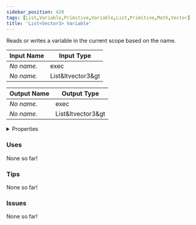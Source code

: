 ```yaml
---
sidebar_position: 420
tags: [List,Variable,Primitive,Variable,List,Primitive,Math,Vector]
title: 'List<Vector3> Variable'
---
```


Reads or writes a variable in the current scope based on the name.



<IChip uuid="35f84cfc-b10e-451e-832e-c6ad8d99685d"/>

| Input Name | Input Type |
|-----------|-----------|
| *No name.* | exec |
| *No name.* | List&ltvector3&gt |

| Output Name | Output Type |
|-----------|-----------|
| *No name.* | exec |
| *No name.* | List&ltvector3&gt |


<details>
  <summary>Properties</summary>
  <div>
    <div>
    <table>
      <thead>
        <tr>
          <th>Is beta required?</th>
          <th>No</th>
        </tr>
        <tr>
          <th>Is this chip a trolling risk?</th>
          <th>No</th>
        </tr>
        <tr>
          <th>Is this chip a role assignment risk?</th>
          <th>No</th>
        </tr>
        <tr>
          <th>Chip UUID</th>
          <th>35f84cfc-b10e-451e-832e-c6ad8d99685d</th>
        </tr>
        <tr>
          <th>Room availability</th>
          <th>Available everywhere</th>
        </tr>
      </thead>
    </table>
    </div>
  </div>
</details>

### Uses

None so far!

### Tips

None so far!

### Issues

None so far!